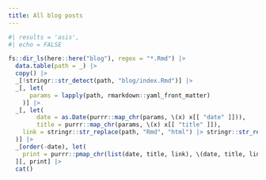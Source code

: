 ```yaml
---
title: All blog posts
---
```


```r
#| results = 'asis',
#| echo = FALSE

fs::dir_ls(here::here("blog"), regex = "*.Rmd") |>
  data.table(path = _) |>
  copy() |>
  _[!stringr::str_detect(path, "blog/index.Rmd")] |>
  _[, let(
      params = lapply(path, rmarkdown::yaml_front_matter)
    )] |>
  _[, let(
        date = as.Date(purrr::map_chr(params, \(x) x[[ "date" ]])),
        title = purrr::map_chr(params, \(x) x[[ "title" ]]),
	link = stringr::str_replace(path, "Rmd", "html") |> stringr::str_remove(here::here())
  )] |>
  _[order(-date), let(
    print = purrr::pmap_chr(list(date, title, link), \(date, title, link) glue::glue("\n\n**{date}**: [{title}]({link})\n\n")))
  ][, print] |>
  cat()
```
